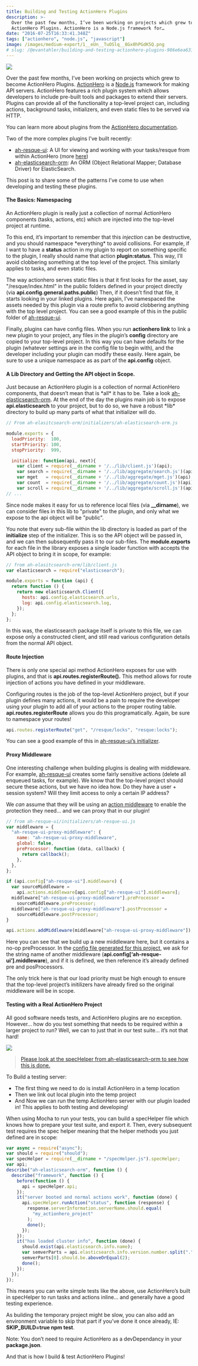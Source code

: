 ```yaml
---
title: Building and Testing ActionHero Plugins
description: >-
  Over the past few months, I’ve been working on projects which grew to become
  ActionHero Plugins. ActionHero is a Node.js framework for…
date: "2016-07-25T16:33:41.348Z"
tags: ["actionhero", "node.js", "javascript"]
image: /images/medium-export/1__eUn__TuOSlq__8Gx0hPGdK5Q.png
# slug: /@evantahler/building-and-testing-actionhero-plugins-986e6ea6317f
---
```


![](/images/medium-export/1__eUn__TuOSlq__8Gx0hPGdK5Q.png)

Over the past few months, I’ve been working on projects which grew to become ActionHero Plugins. [ActionHero](http://www.actionherojs.com/) is a [Node.js](https://medium.com/u/96cd9a1fb56) framework for making API servers. ActionHero features a rich plugin system which allows developers to include pre-built tools and packages to extend their servers. Plugins can provide all of the functionality a top-level project can, including actions, background tasks, initializers, and even static files to be served via HTTP.

You can learn more about plugins from the [ActionHero documentation](http://www.actionherojs.com/docs/#plugins).

Two of the more complex plugins I’ve built recently:

- [ah-resque-ui](https://github.com/evantahler/ah-resque-ui): A UI for viewing and working with your tasks/resque from within ActionHero (more [here](https://blog.evantahler.com/actionheros-resque-ui-6b23b049197c#.nhw2dnz23))
- [ah-elasticsearch-orm](https://github.com/messagebot/ah-elasticsearch-orm): An ORM (Object Relational Mapper; Database Driver) for ElasticSearch.

This post is to share some of the patterns I’ve come to use when developing and testing these plugins.

#### The Basics: Namespacing

An ActionHero plugin is really just a collection of normal ActionHero components (tasks, actions, etc) which are injected into the top-level project at runtime.

To this end, it’s important to remember that this _injection_ can be destructive, and you should namespace \*everything\* to avoid collisions. For example, if I want to have a **status** action in my plugin to report on something specific to the plugin, I really should name that action **plugin:status**. This way, I’ll avoid clobbering something at the top level of the project. This similarly applies to tasks, and even static files.

The way actionhero serves static files is that it first looks for the asset, say "/resque/index.html" in the public folders defined in your project directly (via **api.config.general.paths.public**) Then, if it doesn’t find that file, it starts looking in your linked plugins. Here again, I’ve namespaced the assets needed by this plugin via a route prefix to avoid clobbering anything with the top level project. You can see a good example of this in the public folder of [ah-resque-ui](https://github.com/evantahler/ah-resque-ui/tree/master/public/).

Finally, plugins can have config files. When you run **actionhero link** to link a new plugin to your project, any files in the plugin’s **config** directory are copied to your top-level project. In this way you can have defaults for the plugin (whatever settings are in the config file to begin with), and the developer including your plugin can modify these easily. Here again, be sure to use a unique namespace as as part of the **api.config** object.

#### A Lib Directory and Getting the API object in Scope.

Just because an ActionHero plugin is a collection of normal ActionHero components, that doesn’t mean that is \*all\* it has to be. Take a look [ah-elasticsearch-orm](https://github.com/messagebot/ah-elasticsearch-orm). At the end of the day the plugins main job is to expose **api.elasticsearch** to your project, but to do so, we have a robust \*lib\* directory to build up many parts of what that initializer will do.

```js
// From ah-elasitcsearch-orm/initializers/ah-elasticsearch-orm.js

module.exports = {
  loadPriority:  100,
  startPriority: 100,
  stopPriority:  999,

  initialize: function(api, next){
    var client = require(__dirname + '/../lib/client.js')(api);
    var search = require(__dirname + '/../lib/aggregate/search.js')(api);
    var mget   = require(__dirname + '/../lib/aggregate/mget.js')(api);
    var count  = require(__dirname + '/../lib/aggregate/count.js')(api);
    var scroll = require(__dirname + '/../lib/aggregate/scroll.js')(api);
// ...
```

Since node makes it easy for us to reference local files (via **\_\_dirname**), we can consider files in this lib to "private" to the plugin, and only what we expose to the api object will be "public".

You note that every sub-file within the lib directory is loaded as part of the **initialize** step of the initializer. This is so the API object will be passed in, and we can then subsequently pass it to our sub-files. The **module.exports** for each file in the library exposes a single loader function with accepts the API object to bring it in scope, for example:

```js
// from ah-elasitcsearch-orm/lib/client.js
var elasticsearch = require("elasticsearch");

module.exports = function (api) {
  return function () {
    return new elasticsearch.Client({
      hosts: api.config.elasticsearch.urls,
      log: api.config.elasticsearch.log,
    });
  };
};
```

In this was, the elasticsearch package itself is private to this file, we can expose only a constructed client, and still read various configuration details from the normal API object.

#### Route Injection

There is only one special api method ActionHero exposes for use with plugins, and that is **api.routes.registerRoute().** This method allows for route injection of actions you have defined in your middleware.

Configuring routes is the job of the top-level ActionHero project, but if your plugin defines many actions, it would be a pain to require the developer using your plugin to add all of your actions to the proper routing table. **api.routes.registerRoute** allows you do this programatically. Again, be sure to namespace your routes!

```js
api.routes.registerRoute("get", "/resque/locks", "resque:locks");
```

You can see a good example of this in [ah-resque-ui’s initializer](https://github.com/evantahler/ah-resque-ui/blob/master/initializers/ah-resque-ui.js).

#### Proxy Middleware

One interesting challenge when building plugins is dealing with middleware. For example, [ah-resque-ui](https://github.com/evantahler/ah-resque-ui/blob/master/initializers/ah-resque-ui.js) creates some fairly sensitive actions (delete all enqueued tasks, for example). We know that the top-level project should secure these actions, but we have no idea how. Do they have a user + session system? Will they limit access to only a certain IP address?

We _can_ assume that they will be using an [action middleware](http://www.actionherojs.com/docs/#action-middleware) to enable the protection they need… and we can proxy that in our plugin!

```js
// from ah-resque-ui/initializers/ah-resque-ui.js
var middleware = {
  "ah-resque-ui-proxy-middleware": {
    name: "ah-resque-ui-proxy-middleware",
    global: false,
    preProcessor: function (data, callback) {
      return callback();
    },
  },
};

if (api.config["ah-resque-ui"].middleware) {
  var sourceMiddleware =
    api.actions.middleware[api.config["ah-resque-ui"].middleware];
  middleware["ah-resque-ui-proxy-middleware"].preProcessor =
    sourceMiddleware.preProcessor;
  middleware["ah-resque-ui-proxy-middleware"].postProcessor =
    sourceMiddleware.postProcessor;
}

api.actions.addMiddleware(middleware["ah-resque-ui-proxy-middleware"]);
```

Here you can see that we build up a new middleware here, but it contains a no-op preProcessor. In the [config file generated for this project](https://github.com/evantahler/ah-resque-ui/blob/master/config/ah-resque-ui.js), we ask for the string name of another middleware (**api.config\[‘ah-resque-ui’\].middleware**), and if it is defined, we then reference it’s already defined pre and posProcessors.

The only trick here is that our load priority must be high enough to ensure that the top-level project’s initilizers have already fired so the original middleware will be in scope.

#### Testing with a Real ActionHero Project

All good software needs tests, and ActionHero plugins are no exception. However… how do you test something that needs to be required within a larger project to run? Well, we can to just that in our test suite… it’s not that hard!

![](/images/medium-export/1__MOagL7aq2Ht9e__so4tFe5g.png)

> [Please look at the specHelper from ah-elasticsearch-orm to see how this is done.](https://github.com/messagebot/ah-elasticsearch-orm/blob/master/test/specHelper.js)

To Build a testing server:

- The first thing we need to do is install ActionHero in a temp location
- Then we link out local plugin into the temp project
- And Now we can run the temp ActionHero server with our plugin loaded in! This applies to both testing and developing!

When using Mocha to run your tests, you can build a specHelper file which knows how to prepare your test suite, and export it. Then, every subsequent test requires the spec helper meaning that the helper methods you just defined are in scope:

```js
var async = require("async");
var should = require("should");
var specHelper = require(__dirname + "/specHelper.js").specHelper;
var api;
describe("ah-elasticsearch-orm", function () {
  describe("framework", function () {
    before(function () {
      api = specHelper.api;
    });
    it("server booted and normal actions work", function (done) {
      api.specHelper.runAction("status", function (response) {
        response.serverInformation.serverName.should.equal(
          "my_actionhero_project"
        );
        done();
      });
    });
    it("has loaded cluster info", function (done) {
      should.exist(api.elasticsearch.info.name);
      var semverParts = api.elasticsearch.info.version.number.split(".");
      semverParts[0].should.be.aboveOrEqual(2);
      done();
    });
  });
});
```

This means you can write simple tests like the above, use ActionHero’s built in specHelper to run tasks and actions inline… and generally have a good testing experience.

As building the temporary project might be slow, you can also add an environment variable to skip that part if you’ve done it once already, IE: **SKIP_BUILD=true npm test**.

Note: You don’t need to require ActionHero as a devDependancy in your **package.json**.

And that is how I build & test ActionHero Plugins!

```

```
